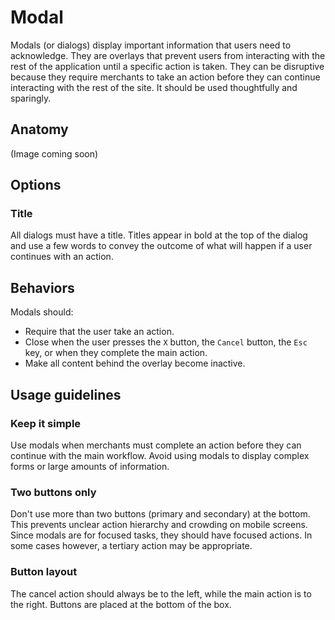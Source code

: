 # Modal

Modals (or dialogs) display important information that users need to
acknowledge. They are overlays that prevent users from interacting with the rest
of the application until a specific action is taken. They can be disruptive
because they require merchants to take an action before they can continue
interacting with the rest of the site. It should be used thoughtfully and
sparingly.

<AssetLinks>
  <AssetLink href="https://react.fabric-ds.io/modal" />
  <AssetLink href="https://vue.fabric-ds.io/modal" />
</AssetLinks>

<TableOfContents />

## Anatomy

(Image coming soon)

## Options

### Title

All dialogs must have a title. Titles appear in bold at the top of the dialog
and use a few words to convey the outcome of what will happen if a user
continues with an action.

## Behaviors

Modals should:

- Require that the user take an action.
- Close when the user presses the `X` button, the `Cancel` button, the `Esc`
  key, or when they complete the main action.
- Make all content behind the overlay become inactive.

## Usage guidelines

### Keep it simple

Use modals when merchants must complete an action before they can continue with
the main workflow. Avoid using modals to display complex forms or large amounts
of information.

### Two buttons only

Don't use more than two buttons (primary and secondary) at the bottom. This
prevents unclear action hierarchy and crowding on mobile screens. Since modals
are for focused tasks, they should have focused actions. In some cases however,
a tertiary action may be appropriate.

### Button layout

The cancel action should always be to the left, while the main action is to the
right. Buttons are placed at the bottom of the box.
